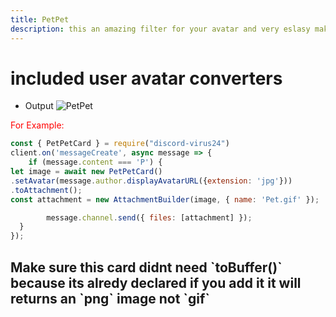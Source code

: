 ```yaml
---
title: PetPet
description: this an amazing filter for your avatar and very eslasy making
---
```


# included user avatar converters 

* Output
![PetPet](https://media.discordapp.net/attachments/830729769397125140/1042410552321912874/Fire.gif)

<span style= "color: red;"> For Example:  </span>


```js
const { PetPetCard } = require("discord-virus24")
client.on('messageCreate', async message => {
	if (message.content === 'P') {
let image = await new PetPetCard()
.setAvatar(message.author.displayAvatarURL({extension: 'jpg'})) 
.toAttachment();
const attachment = new AttachmentBuilder(image, { name: 'Pet.gif' });

		message.channel.send({ files: [attachment] });
  }
});
```

<h2> Make sure this card didnt need `toBuffer()` because its alredy declared if you add it it will returns an `png` image not `gif` </h2>